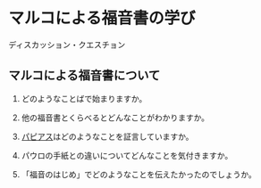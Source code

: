 # マルコによる福音書の学び {#markdq}

ディスカッション・クエスチョン

## マルコによる福音書について

1.  どのようなことばで始まりますか。

2.  他の福音書とくらべるとどんなことがわかりますか。

3.  [パピアス](aboutmark.qmd#papius)はどのようなことを証言していますか。

4.  パウロの手紙との違いについてどんなことを気付きますか。

5.  「福音のはじめ」でどのようなことを伝えたかったのでしょうか。

<!-- ## 1:1-8   洗礼者ヨハネ、悔い改めの洗礼を宣べ伝える -->

<!-- ## 1:9-11  イエス、洗礼を受ける -->

<!-- ## 1:12-13 試みを受ける -->

<!-- ## 1:14-15 ガリラヤで宣教を始める -->

<!-- ## 4:16-20 四人の漁師を弟子にする -->

<!-- ## 1:21-28 汚れた霊に取りつかれた男を癒やす -->

<!-- ## 1:29-34 多くの病人を癒やす -->

<!-- ## 1:35-39 巡回して宣教する -->

<!-- ## 1:40-45 規定の病を患っている人を清める -->

<!-- ## 2:1-12  体の麻痺した人を癒やす -->

<!-- ## 2:13-17 レビを弟子にする -->

<!-- ## 2:18-22 断食についての問答 -->

<!-- ## 2:23-28 安息日に麦の穂を摘む -->

<!-- ## 3:1-6   手の萎えた人を癒やす -->

<!-- ## 3:7-12  湖の岸辺の群衆 -->

<!-- ## 3:13-19 十二人を選ぶ -->

<!-- ## 3:20-30 ベルゼブル論争 -->

<!-- ## 3:31-35 イエスの母、きょうだい -->

<!-- ## 4:1-9   「種を蒔く人」のたとえ -->

<!-- ## 4:10-12 たとえを用いて話す理由 -->

<!-- ## 4:13-20 「種を蒔く人」のたとえの説明 -->

<!-- ## 4:21-25 「灯」と「秤」のたとえ -->

<!-- ## 4:26-29 「成長する種」のたとえ -->

<!-- ## 4:30-32 「からし種」のたとえ -->

<!-- ## 4:33-34 たとえを用いて語る -->

<!-- ## 4:35-41 突風を静める -->

<!-- ## 5:1-20  悪霊に取りつかれたゲラサの人を癒やす -->

<!-- ## 5:21-43 ヤイロの娘とイエスの服に触れる女 -->

<!-- ## 6:1-6   ナザレで受け入れられない -->

<!-- ## 6:7-13  十二人を派遣する -->

<!-- ## 6:14-29 洗礼者ヨハネ、殺される -->

<!-- ## 6:30-44 五千人に食べ物を与える -->

<!-- ## 6:45-52 湖の上を歩く -->

<!-- ## 6:53-56 ゲネサレとで病人を癒やす -->

<!-- ## 7:1-23  昔の人の言い伝え -->

<!-- ## 7:24-30 シリア・フェニキアの女の信仰 -->

<!-- ## 7:31-37 耳が聞こえず舌の回らない人を癒やす -->

<!-- ## 8:1-10  四千人に食べ物を与える -->

<!-- ## 8:11-13 人々はしるしを欲しがる -->

<!-- ## 8:14-21 ファリサイ派の人々とヘロデのパン種 -->

<!-- ## 8:22-26 ベトサイダで盲人を癒やす -->

<!-- ## 8:27-30 ペトロ、イエスがメシアであると告白する -->

<!-- ## 8:31-38; 9:1    イエス、死と復活を予告する -->

<!-- ## 9:2-13  イエスの姿が変わる -->

<!-- ## 9:14-29 汚れた霊に取りつかれた子を癒やす -->

<!-- ## 9:30-32 再び自分の死と復活を予告する -->

<!-- ## 9:33-37 いちばん偉い者 -->

<!-- ## 9:38-41 逆らわない者は味方 -->

<!-- ## 9:42-50 罪への誘惑 -->

<!-- ## 10:1-12 離婚について教える -->

<!-- ## 10:13-16    子どもを祝福する -->

<!-- ## 10:17-31    金持ちの男 -->

<!-- ## 10:32-34    イエス、三度自分の死と復活を予告する -->

<!-- ## 10:35-45    ヤコブとヨハネの願い -->

<!-- ## 10:46-52    盲人バルティマイを癒やす -->

<!-- ## 11:1-11 エルサレムに迎えられる -->

<!-- ## 11:12-14    いちじくの木を呪う -->

<!-- ## 11:15-19    神殿から商人を追い出す -->

<!-- ## 11:20-26    枯れたいちじくの木の教訓 -->

<!-- ## 11:27-33    権威についての問答 -->

<!-- ## 12:1-12 「ぶどう園の農夫」のたとえ -->

<!-- ## 12:13-17    皇帝への税金 -->

<!-- ## 12:18-27    復活についての問答 -->

<!-- ## 12:28-34    最も重要な戒め -->

<!-- ## 12:35-37    ダビデの子についての問答 -->

<!-- ## 12:38-40    律法学者を非難する -->

<!-- ## 12:41-44    やもめの献金 -->

<!-- ## 13:1-2  神殿の崩壊を予告する -->

<!-- ## 13:3-13 終末の徴 -->

<!-- ## 13:14-23    大きな苦難を予告する -->

<!-- ## 13:24-27    人の子が来る -->

<!-- ## 13:28-32    いちじくの木の教え -->

<!-- ## 13:33-37    目を覚ましていなさい -->

<!-- ## 14:1-2  イエスを殺す計略 -->

<!-- ## 14:3-9  ベタニアで香油を注がれる -->

<!-- ## 14:10-11    ユダ、裏切りを企てる -->

<!-- ## 14:12-21    過越の食事をする -->

<!-- ## 14:22-25    主の晩餐 -->

<!-- ## 14:26-31    ペトロの離反を予告する -->

<!-- ## 14:32-42    ゲッセマネで祈る -->

<!-- ## 14:43-50    裏切られ、逮捕される -->

<!-- ## 14:51-52    一人の若者、逃げる -->

<!-- ## 14:53-65    最高法院で裁判を受ける -->

<!-- ## 14:66-72    ペトロ、イエスを知らないと言う -->

<!-- ## 15:1-5  ピラトから尋問される -->

<!-- ## 15:6-15 死刑の判決を受ける -->

<!-- ## 15:16-20    兵士から侮辱される -->

<!-- ## 15:21-32    十字架につけられる -->

<!-- ## 15:33-41    イエスの死 -->

<!-- ## 15:42-47    墓に葬られる -->

<!-- ## 16:1-8  復活する -->

<!-- ## 16:9-11 （結び一）マグダラのマリアに現れる -->

<!-- ## 16:12-13    二人の弟子に現れる -->

<!-- ## 16:14-18    弟子たちを派遣する -->

<!-- ## 16:19-20    天に上げられる -->
